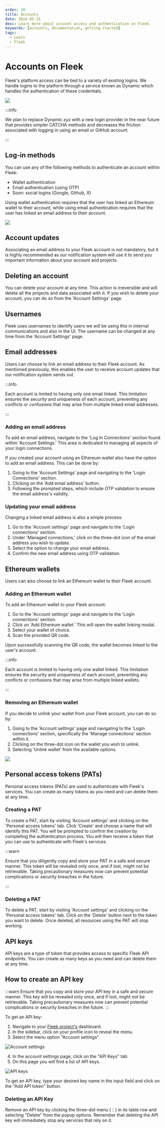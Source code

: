```yaml
---
order: 10
title: Accounts
date: 2024-05-31
desc: Learn more about account access and authentication on Fleek.
keywords: [accounts, documentation, getting started]
tags:
  - Learn
  - Fleek
---
```


# Accounts on Fleek

Fleek's platform access can be tied to a variety of existing logins. We handle logins to the platform through a service known as Dynamic which handles the authentication of these credentials.

![](./dynamic.svg)

:::info

We plan to replace Dynamic.xyz with a new login provider in the near future that provides simpler CATCHA methods and decreases the friction associated with logging in using an email or GitHub account.

:::

<div className="my-12 bg-gray-dark-6 p-[1px]" />

## Log-in methods

You can use any of the following methods to authenticate an account within Fleek:

- Wallet authentication
- Email authentication (using OTP)
- Soon: social logins (Google, Github, X)

Using wallet authentication requires that the user has linked an Ethereum wallet to their account, while using email authentication requires that the user has linked an email address to their account.

![](./connections.svg)

## Account updates

Associating an email address to your Fleek account is not mandatory, but it is highly recommended as our notification system will use it to send you important information about your account and projects.

## Deleting an account

You can delete your account at any time. This action is irreversible and will delete all the projects and data associated with it. If you wish to delete your account, you can do so from the 'Account Settings' page.

## Usernames

Fleek uses usernames to identify users we will be using this in internal communications and also in the UI. The username can be changed at any time from the 'Account Settings' page.

## Email addresses

Users can choose to link an email address to their Fleek account. As mentioned previously, this enables the user to receive account updates that our notification system sends out.

:::info

Each account is limited to having only one email linked. This limitation ensures the security and uniqueness of each account, preventing any conflicts or confusions that may arise from multiple linked email addresses.

:::

### Adding an email address

To add an email address, navigate to the 'Log In Connections' section found within 'Account Settings.' This area is dedicated to managing all aspects of your login connections.

If you created your account using an Ethereum wallet also have the option to add an email address. This can be done by:

1. Going to the 'Account Settings' page and navigating to the 'Login Connections' section.
2. Clicking on the 'Add email address' button.
3. Following the prompted steps, which include OTP validation to ensure the email address's validity.

### Updating your email address

Changing a linked email address is also a simple process:

1. Go to the 'Account settings' page and navigate to the 'Login connections' section.
2. Under 'Managed connections,' click on the three-dot icon of the email address you wish to update.
3. Select the option to change your email address.
4. Confirm the new email address using OTP validation.

## Ethereum wallets

Users can also choose to link an Ethereum wallet to their Fleek account.

### Adding an Ethereum wallet

To add an Ethereum wallet to your Fleek account:

1. Go to the 'Account settings' page and navigate to the 'Login connections' section.
2. Click on 'Add Ethereum wallet.' This will open the wallet linking modal.
3. Select your wallet of choice.
4. Scan the provided QR code.

Upon successfully scanning the QR code, the wallet becomes linked to the user's account.

:::info

Each account is limited to having only one wallet linked. This limitation ensures the security and uniqueness of each account, preventing any conflicts or confusions that may arise from multiple linked wallets.

:::

### Removing an Ethereum wallet

If you decide to unlink your wallet from your Fleek account, you can do so by:

1. Going to the 'Account settings' page and navigating to the 'Login connections' section, specifically the 'Manage connections' section within it.
2. Clicking on the three-dot icon on the wallet you wish to unlink.
3. Selecting 'Unlink wallet' from the available options.

![](./manage-connection.svg)

## Personal access tokens (PATs)

Personal access tokens (PATs) are used to authenticate with Fleek's services. You can create as many tokens as you need and can delete them at any time.

### Creating a PAT

To create a PAT, start by visiting 'Account settings' and clicking on the 'Personal access tokens' tab. Click 'Create' and choose a name that will identify this PAT. You will be prompted to confirm the creation by completing the authentication process. You will then receive a token that you can use to authenticate with Fleek's services.

:::warn

Ensure that you diligently copy and store your PAT in a safe and secure manner. This token will be revealed only once, and if lost, might not be retrievable. Taking precautionary measures now can prevent potential complications or security breaches in the future.

:::

### Deleting a PAT

To delete a PAT, start by visiting 'Account settings' and clicking on the 'Personal access tokens' tab. Click on the 'Delete' button next to the token you want to delete. Once deleted, all resources using the PAT will stop working.

## API keys

API keys are a type of token that provides access to specific Fleek API endpoints. You can create as many keys as you need and can delete them at any time.

## How to create an API key

:::warn
Ensure that you copy and store your API key in a safe and secure manner. This key will be revealed only once, and if lost, might not be retrievable. Taking precautionary measures now can prevent potential complications or security breaches in the future.
:::

To get an API key:

1. Navigate to your [Fleek project's](https://fleek.xyz/dashboard/) dashboard.
2. In the sidebar, click on your profile icon to reveal the menu.
3. Select the menu option "Account settings".

![Account settings](./account-settings.png)

4. In the account settings page, click on the "API Keys" tab.
5. On this page you will find a list of API keys.

![API keys](./api-keys.png)

To get an API key, type your desired key name in the input field and click on the "Add API token" button.

### Deleting an API Key

Remove an API key by clicking the three-dot menu (⋮) in its table row and selecting "Delete" from the popup options. Remember that deleting the API key will immediately stop any services that rely on it.
